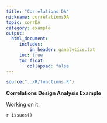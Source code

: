 ```yaml
---
title: "Correlations DA"
nickname: correlationsDA
topic: corrDA
category: example
output: 
  html_document:
     includes:
         in_header: ganalytics.txt
     toc: true
     toc_float:
        collapsed: false
---
```


```r
source("../R/functions.R")
```

**Correlations Design Analysis Example**

Working on it.

`r issues()`